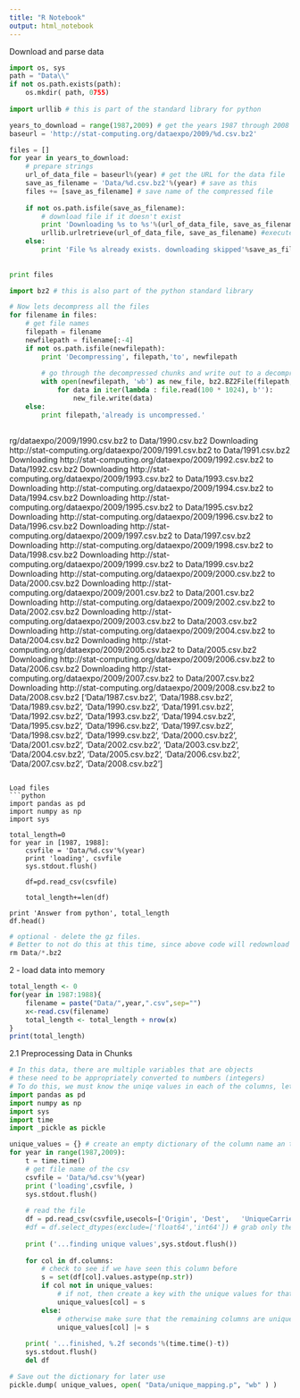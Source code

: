```yaml
---
title: "R Notebook"
output: html_notebook
---
```


Download and parse data
```python
import os, sys
path = "Data\\"
if not os.path.exists(path):
    os.mkdir( path, 0755)
    
import urllib # this is part of the standard library for python

years_to_download = range(1987,2009) # get the years 1987 through 2008
baseurl = 'http://stat-computing.org/dataexpo/2009/%d.csv.bz2' 

files = []
for year in years_to_download:
    # prepare strings
    url_of_data_file = baseurl%(year) # get the URL for the data file
    save_as_filename = 'Data/%d.csv.bz2'%(year) # save as this
    files += [save_as_filename] # save name of the compressed file
    
    if not os.path.isfile(save_as_filename):
        # download file if it doesn't exist
        print 'Downloading %s to %s'%(url_of_data_file, save_as_filename) # progress update
        urllib.urlretrieve(url_of_data_file, save_as_filename) #execute download
    else:
        print 'File %s already exists. downloading skipped'%save_as_filename
        
    
print files  

import bz2 # this is also part of the python standard library

# Now lets decompress all the files
for filename in files:
    # get file names
    filepath = filename
    newfilepath = filename[:-4]
    if not os.path.isfile(newfilepath):
        print 'Decompressing', filepath,'to', newfilepath
    
        # go through the decompressed chunks and write out to a decompressed file
        with open(newfilepath, 'wb') as new_file, bz2.BZ2File(filepath, 'rb') as file:
            for data in iter(lambda : file.read(100 * 1024), b''):
                new_file.write(data)
    else:
        print filepath,'already is uncompressed.'
        
```
rg/dataexpo/2009/1990.csv.bz2 to Data/1990.csv.bz2
Downloading http://stat-computing.org/dataexpo/2009/1991.csv.bz2 to Data/1991.csv.bz2
Downloading http://stat-computing.org/dataexpo/2009/1992.csv.bz2 to Data/1992.csv.bz2
Downloading http://stat-computing.org/dataexpo/2009/1993.csv.bz2 to Data/1993.csv.bz2
Downloading http://stat-computing.org/dataexpo/2009/1994.csv.bz2 to Data/1994.csv.bz2
Downloading http://stat-computing.org/dataexpo/2009/1995.csv.bz2 to Data/1995.csv.bz2
Downloading http://stat-computing.org/dataexpo/2009/1996.csv.bz2 to Data/1996.csv.bz2
Downloading http://stat-computing.org/dataexpo/2009/1997.csv.bz2 to Data/1997.csv.bz2
Downloading http://stat-computing.org/dataexpo/2009/1998.csv.bz2 to Data/1998.csv.bz2
Downloading http://stat-computing.org/dataexpo/2009/1999.csv.bz2 to Data/1999.csv.bz2
Downloading http://stat-computing.org/dataexpo/2009/2000.csv.bz2 to Data/2000.csv.bz2
Downloading http://stat-computing.org/dataexpo/2009/2001.csv.bz2 to Data/2001.csv.bz2
Downloading http://stat-computing.org/dataexpo/2009/2002.csv.bz2 to Data/2002.csv.bz2
Downloading http://stat-computing.org/dataexpo/2009/2003.csv.bz2 to Data/2003.csv.bz2
Downloading http://stat-computing.org/dataexpo/2009/2004.csv.bz2 to Data/2004.csv.bz2
Downloading http://stat-computing.org/dataexpo/2009/2005.csv.bz2 to Data/2005.csv.bz2
Downloading http://stat-computing.org/dataexpo/2009/2006.csv.bz2 to Data/2006.csv.bz2
Downloading http://stat-computing.org/dataexpo/2009/2007.csv.bz2 to Data/2007.csv.bz2
Downloading http://stat-computing.org/dataexpo/2009/2008.csv.bz2 to Data/2008.csv.bz2
['Data/1987.csv.bz2', 'Data/1988.csv.bz2', 'Data/1989.csv.bz2', 'Data/1990.csv.bz2', 'Data/1991.csv.bz2', 'Data/1992.csv.bz2', 'Data/1993.csv.bz2', 'Data/1994.csv.bz2', 'Data/1995.csv.bz2', 'Data/1996.csv.bz2', 'Data/1997.csv.bz2', 'Data/1998.csv.bz2', 'Data/1999.csv.bz2', 'Data/2000.csv.bz2', 'Data/2001.csv.bz2', 'Data/2002.csv.bz2', 'Data/2003.csv.bz2', 'Data/2004.csv.bz2', 'Data/2005.csv.bz2', 'Data/2006.csv.bz2', 'Data/2007.csv.bz2', 'Data/2008.csv.bz2']



```

Load files
```python
import pandas as pd
import numpy as np
import sys

total_length=0
for year in [1987, 1988]:
    csvfile = 'Data/%d.csv'%(year)
    print 'loading', csvfile
    sys.stdout.flush()
    
    df=pd.read_csv(csvfile)
    
    total_length+=len(df)
    
print 'Answer from python', total_length
df.head()
```

```python
# optional - delete the gz files.
# Better to not do this at this time, since above code will redownload if not found.
rm Data/*.bz2
```

2 - load data into memory


```r
total_length <- 0
for(year in 1987:1988){
    filename = paste("Data/",year,".csv",sep="")
    x<-read.csv(filename)
    total_length <- total_length + nrow(x)
}
print(total_length)
```
2.1 Preprocessing Data in Chunks
```python
# In this data, there are multiple variables that are objects
# these need to be appropriately converted to numbers (integers) 
# To do this, we must know the uniqe values in each of the columns, let's do this first
import pandas as pd
import numpy as np
import sys
import time
import _pickle as pickle

unique_values = {} # create an empty dictionary of the column name an the unique values in it
for year in range(1987,2009):
    t = time.time()
    # get file name of the csv
    csvfile = 'Data/%d.csv'%(year)
    print ('loading',csvfile, )
    sys.stdout.flush()
    
    # read the file
    df = pd.read_csv(csvfile,usecols=['Origin', 'Dest',   'UniqueCarrier','TailNum','CancellationCode']) 
    #df = df.select_dtypes(exclude=['float64','int64']) # grab only the non-numeric data
    
    print ('...finding unique values',sys.stdout.flush())
    
    for col in df.columns:
        # check to see if we have seen this column before
        s = set(df[col].values.astype(np.str))
        if col not in unique_values:
            # if not, then create a key with the unique values for that column in it
            unique_values[col] = s
        else:
            # otherwise make sure that the remaining columns are unique
            unique_values[col] |= s
            
    print( '...finished, %.2f seconds'%(time.time()-t))
    sys.stdout.flush()
    del df

# Save out the dictionary for later use
pickle.dump( unique_values, open( "Data/unique_mapping.p", "wb" ) )
```
